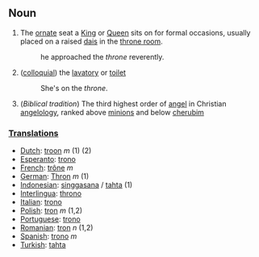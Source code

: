 ==Noun==
#The [[ornate]] seat a [[King]] or [[Queen]] sits on for formal occasions, usually placed on a raised [[dais]] in the [[throne room]].
#:he approached the ''throne'' reverently.
#([[colloquial]]) the [[lavatory]] or [[toilet]]
#:She's on the ''throne''.
#(''Biblical tradition'') The third highest order of [[angel]] in Christian [[angelology]], ranked above [[minion]]s and below [[cherub]]im

===[[Translation]]s===
*[[Dutch]]: [[troon]] ''m'' (1) (2)
*[[Esperanto]]: [[trono]]
*[[French]]: [[trône]] ''m''
*[[German]]: [[Thron]] ''m'' (1)
*[[Indonesian]]: [[singgasana]] / [[tahta]] (1)
*[[Interlingua]]: [[throno]]
*[[Italian]]: [[trono]]
*[[Polish]]: [[tron]] ''m'' (1,2)
*[[Portuguese]]: [[trono]]
*[[Romanian]]: [[tron]] ''n'' (1,2)
*[[Spanish]]: [[trono]] ''m''
*[[Turkish]]: [[tahta]]